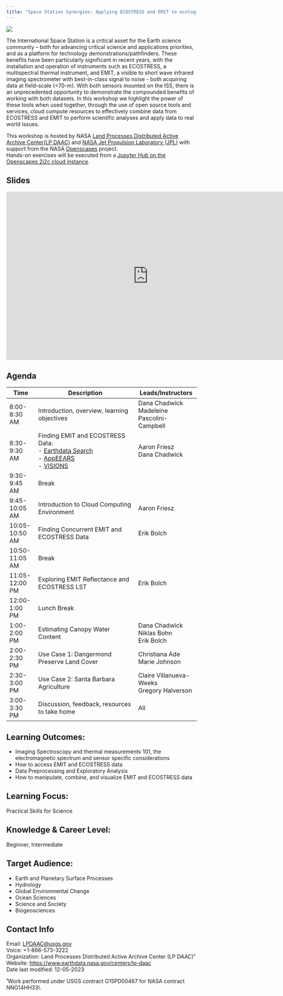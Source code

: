 ```yaml
---
title: "Space Station Synergies: Applying ECOSTRESS and EMIT to ecological problems for Scientific Insight"
---
```


<p align="left">
  <img src="img/ISS.jpg" />
</p>

The International Space Station is a critical asset for the Earth science community -- both for advancing critical science and applications priorities, and as a platform for technology demonstrations/pathfinders.  These benefits have been particularly significant in recent years, with the installation and operation of instruments such as ECOSTRESS, a multispectral thermal instrument, and EMIT, a visible to short wave infrared imaging spectrometer with best-in-class signal to noise - both acquiring data at field-scale (<70-m).  With both sensors mounted on the ISS, there is an unprecedented opportunity to demonstrate the compounded benefits of working with both datasets.  In this workshop we highlight the power of these tools when used together, through the use of open source tools and services, cloud compute resources to effectively combine data from ECOSTRESS and EMIT to perform scientific analyses and apply data to real world issues. 

This workshop is hosted by NASA [Land Processes Distributed Active Archive Center(LP DAAC)](https://lpdaac.usgs.gov/) and [NASA Jet Propulsion Laboratory (JPL)](https://www.jpl.nasa.gov/) with support from the NASA [Openscapes](https://nasa-openscapes.github.io/) project.  
Hands-on exercises will be executed from a [Jupyter Hub on the Openscapes 2i2c cloud instance](https://tinyurl.com/yckery74).

## Slides

<iframe src="https://docs.google.com/presentation/d/1-XXW_FkcZuA3jxJN4EX_wpZ8Q8886nZqkhF9LaPhVEU/embed?start=false&loop=false&delayms=3000" frameborder="0" width="750" height="445" allowfullscreen="true" mozallowfullscreen="true" webkitallowfullscreen="true"></iframe>

## Agenda

| Time | Description | Leads/Instructors |  
|------|---------------------|-------------| 
|8:00-8:30 AM|Introduction, overview, learning objectives|Dana Chadwick <br> Madeleine Pascolini-Campbell|  
|8:30-9:30 AM|Finding EMIT and ECOSTRESS Data: <br> - [Earthdata Search](https://search.earthdata.nasa.gov/search) <br> - [AppEEARS](https://appeears.earthdatacloud.nasa.gov/) <br> - [VISIONS](https://earth.jpl.nasa.gov/emit/data/data-portal/coverage-and-forecasts/)|Aaron Friesz <br> Dana Chadwick|  
|9:30-9:45 AM|Break||  
|9:45-10:05 AM|Introduction to Cloud Computing Environment|Aaron Friesz|
|10:05-10:50 AM|Finding Concurrent EMIT and ECOSTRESS Data|Erik Bolch|  
|10:50-11:05 AM|Break||
|11:05-12:00 PM|Exploring EMIT Reflectance and ECOSTRESS LST|Erik Bolch|  
|12:00-1:00 PM|Lunch Break||  
|1:00-2:00 PM|Estimating Canopy Water Content|Dana Chadwick <br> Niklas Bohn <br> Erik Bolch|   
|2:00-2:30 PM|Use Case 1: Dangermond Preserve Land Cover|Christiana Ade <br> Marie Johnson|  
|2:30-3:00 PM|Use Case 2: Santa Barbara Agriculture|Claire Villanueva-Weeks <br> Gregory Halverson|
|3:00-3:30 PM|Discussion, feedback, resources to take home|All|  

## Learning Outcomes: 
- Imaging Spectroscopy and thermal measurements 101, the electromagnetic spectrum and sensor specific considerations  
- How to access EMIT and ECOSTRESS data  
- Data Preprocessing and Exploratory Analysis  
- How to manipulate, combine, and visualize EMIT and ECOSTRESS data  

## Learning Focus: 
Practical Skills for Science

## Knowledge & Career Level: 
Beginner, Intermediate

## Target Audience:
- Earth and Planetary Surface Processes
- Hydrology
- Global Environmental Change
- Ocean Sciences
- Science and Society
- Biogeosciences

## Contact Info  
Email: <LPDAAC@usgs.gov>  
Voice: +1-866-573-3222  
Organization: Land Processes Distributed Active Archive Center (LP DAAC)¹  
Website: <https://www.earthdata.nasa.gov/centers/lp-daac>  
Date last modified: 12-05-2023  

¹Work performed under USGS contract G15PD00467 for NASA contract NNG14HH33I.

